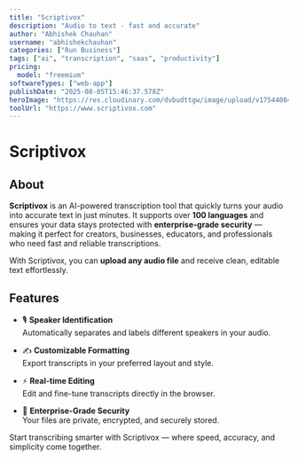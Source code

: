 ```yaml
---
title: "Scriptivox"
description: "Audio to text - fast and accurate"
author: "Abhishek Chauhan"
username: "abhishekchauhan"
categories: ["Run Business"]
tags: ["ai", "transcription", "saas", "productivity"]
pricing:
  model: "freemium"
softwareTypes: ["web-app"]
publishDate: "2025-08-05T15:46:37.578Z"
heroImage: "https://res.cloudinary.com/dvbudttgw/image/upload/v1754408454/bvfvwbppcakdgbqvkbry.png"
toolUrl: "https://www.scriptivox.com"
---
```

# Scriptivox

## About

**Scriptivox** is an AI-powered transcription tool that quickly turns your audio into accurate text in just minutes. It supports over **100 languages** and ensures your data stays protected with **enterprise-grade security** — making it perfect for creators, businesses, educators, and professionals who need fast and reliable transcriptions.

With Scriptivox, you can **upload any audio file** and receive clean, editable text effortlessly.

## Features

- 🎙️ **Speaker Identification**  
  Automatically separates and labels different speakers in your audio.

- ✍️ **Customizable Formatting**  
  Export transcripts in your preferred layout and style.

- ⚡ **Real-time Editing**  
  Edit and fine-tune transcripts directly in the browser.

- 🔐 **Enterprise-Grade Security**  
  Your files are private, encrypted, and securely stored.

Start transcribing smarter with Scriptivox — where speed, accuracy, and simplicity come together.